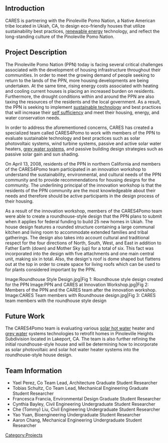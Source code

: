 <!-- comments that appear in the source but not on the screen are formatted like this -->
<!-- these comments are offered as an aid as you get started. Remove as you wish -->

<!-- next line is the code for inserting an image; delete if you don't have an image yet -->
<!-- [[Image:Aplogo3.gif|thumb|left| sample photo caption]]-->

<!-- next line causes text to begin below the photo, not to the right.  Remove if no photo -->
<br clear="all" />

<!-- next line is the code for photos, but in a comment; keep it if you might use it later -->
<!-- [[Image:YOURPHOTO.gif|thumb|left| YOUR CAPTION]] -->

== Introduction ==
CARES is partnering with the Pinoleville Pomo Nation, a Native American tribe located in Ukiah, CA, to design eco-friendly houses that utilize sustainability best practices, [[renewable energy]] technology, and reflect the long-standing culture of the Pinoleville Pomo Nation.

== Project Description ==
The Pinoleville Pomo Nation (PPN) today is facing several critical challenges associated with the development of housing infrastructure throughout their communities.  In order to meet the growing demand of people seeking to return to the lands of the PPN, more housing developments are being undertaken.  At the same time, rising energy costs associated with heating and cooling current houses is placing an increased burden on residents.  Furthermore, the drought conditions within and around the PPN are also taxing the resources of the residents and the local government.  As a result, the PPN is seeking to implement [[sustainable technology]] and best practices that will increase their [[self sufficiency]] and meet their housing, energy, and water conservation needs.
    
In order to address the aforementioned concerns, CARES has created a specialized team called CARES4Pomo to work with members of the PPN to evaluate sustainable technology and best practices such as solar photovoltaic systems, wind turbine systems, passive and active solar water heaters, [[grey water systems]], and passive building design strategies such as passive solar gain and sun shading.

On April 13, 2008, residents of the PPN in northern California and members of the CARES4Pomo team participated in an innovation workshop to understand the sustainability, environmental, and cultural needs of the PPN community and to provide recommendations for housing designs for the community.  The underlining principal of the innovation workshop is that the residents of the PPN community are the most knowledgeable about their needs and therefore should be active participants in the design process of their housing.

As a result of the innovation workshop, members of the CARES4Pomo team were able to create a roundhouse-style design that the PPN plans to submit when it applies for federal funding to build 25 new homes in Ukiah. The house design features a rounded structure containing a large communal kitchen and living room to accommodate extended families and tribal gatherings. The design also takes into account cultural and traditional respect for the four directions of North, South, West, and East in addition to Father Earth (down) and Mother Sky (up) for a total of six.  This fact was incorporated into the design with five attachments and one main central unit, making six in total. Also, the design's roof is dome shaped but flattens out at the top in order to create space for living roofs which can be used to for plants considered important by the PPN.


<gallery>
Image:Roundhouse Style Design.jpg|Fig 1: Roundhouse style design created for the PPN
Image:PPN and CARES at Innovation Workshop.jpg|Fig 2: Members of the PPN and the CARES team after the innovation workshop.
Image:CARES Team members with Roundhouse design.jpg|Fig 3: CARES team members with the roundhouse style design
</gallery>

== Future Work ==
The CARES4Pomo team is evaluating various [[solar hot water]] heater and [[grey water]] systems technologies to retrofit homes in Pinoleville Heights Subdivision located in Lakeport, CA.  The team is also further refining the initial roundhouse-style house and will be determining how to incorporate as solar photovoltaic and solar hot water heater systems into the roundhouse-style house design.

== Team Information ==
* Yael Perez, Co Team Lead, Architecture Graduate Student Researcher
* Tobias Schultz, Co Team Lead, Mechanical Engineering Graduate Student Researcher
* Francesca Francia, Environmental Design Graduate Student Researcher
* Cynthia Bayley, Civil Engineering Undergraduate Student Researcher
* Che (Tommy) Liu, Civil Engineering Undergraduate Student Researcher 
* Yao Yuan, Bioengineering Undergraduate Student Researcher
* Aaron Chang, Mechanical Engineering Undergraduate Student Researcher


<!-- Don't change the next line unless you intend to change the categorization -->
[[Category:Projects]]